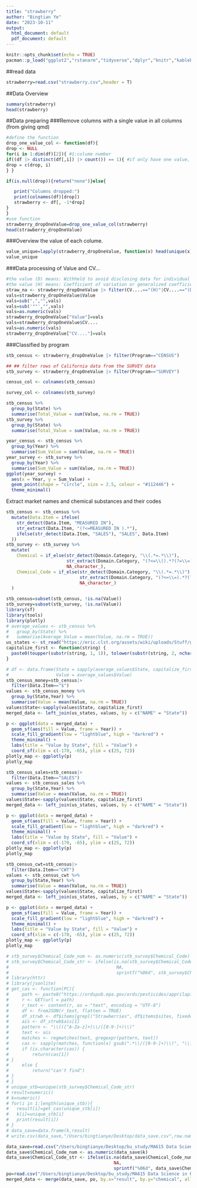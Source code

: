 ```yaml
---
title: "strawberry"
author: "Bingtian Ye"
date: "2023-10-11"
output:
  html_document: default
  pdf_document: default
---
```


```r
knitr::opts_chunk$set(echo = TRUE)
pacman::p_load("ggplot2","rstanarm","tidyverse","dplyr","knitr","kableExtra","stringr")
```
##read data
```r
strawberry=read.csv("strawberry.csv",header = T)
```
##Data Overview
```r
summary(strawberry)
head(strawberry)
```
##Data preparing
###Remove columns with a single value in all columns (from giving qmd)
```r
#define the function
drop_one_value_col <- function(df){
drop <- NULL
for(i in 1:dim(df)[2]){ #1:colume number
if((df |> distinct(df[,i]) |> count()) == 1){ #if only have one value, add i in drop
drop = c(drop, i)
} }

if(is.null(drop)){return("none")}else{

   print("Columns dropped:")
   print(colnames(df)[drop])
   strawberry <- df[, -1*drop]
}
}
#use function
strawberry_dropOneValue=drop_one_value_col(strawberry)
head(strawberry_dropOneValue)
```
###Overview the value of each colume.
```r
value_unique=lapply(strawberry_dropOneValue, function(x) head(unique(x), 5))
value_unique
```
###Data processing of Value and CV...
```r
#the value (D) means: Withheld to avoid disclosing data for individual operations. 
#the value (H) means: Coefficient of variation or generalized coefficient of variation is greater than or equal to 99.95 percent or the standard error is greater than or equal to 99.95 percent of the mean
straw_na <- strawberry_dropOneValue |> filter(CV....=="(H)"|CV....=="(D)"|Value=="(D)")
vals=strawberry_dropOneValue$Value
vals=sub(",","",vals)
vals=sub('""',"",vals)
vals=as.numeric(vals)
strawberry_dropOneValue["Value"]=vals
vals=strawberry_dropOneValue$CV....
vals=as.numeric(vals)
strawberry_dropOneValue["CV...."]=vals
```
###Classified by program
```r
stb_census <- strawberry_dropOneValue |> filter(Program=="CENSUS")

## ## filter rows of California data from the SURVEY data
stb_survey <- strawberry_dropOneValue |> filter(Program=="SURVEY")

census_col <- colnames(stb_census)

survey_col <- colnames(stb_survey)

```
```r
stb_census %>%
  group_by(State) %>%
  summarise(Total_Value = sum(Value, na.rm = TRUE))
stb_survey %>%
  group_by(State) %>%
  summarise(Total_Value = sum(Value, na.rm = TRUE))
```
```r
year_census <- stb_census %>%
  group_by(Year) %>%
  summarise(Sum_Value = sum(Value, na.rm = TRUE))
year_survey <- stb_survey %>%
  group_by(Year) %>%
  summarise(Sum_Value = sum(Value, na.rm = TRUE))
ggplot(year_survey) +
  aes(x = Year, y = Sum_Value) +
  geom_point(shape = "circle", size = 2.5, colour = "#112446") +
  theme_minimal()
```

Extract market names and chemical substances and their codes
```r
stb_census <- stb_census %>%
  mutate(Data.Item = ifelse(
    str_detect(Data.Item, "MEASURED IN"),
    str_extract(Data.Item, "(?<=MEASURED IN ).*"),
    ifelse(str_detect(Data.Item, "SALES"), "SALES", Data.Item)
  ))
stb_survey <- stb_survey %>%
  mutate(
    Chemical = if_else(str_detect(Domain.Category, "\\(.*=.*\\)"),
                       str_extract(Domain.Category, "(?<=\\().*?(?=\\=)"),
                       NA_character_),
    Chemical_Code = if_else(str_detect(Domain.Category, "\\(.*=.*\\)"),
                            str_extract(Domain.Category, "(?<=\\=).*?(?=\\))"),
                            NA_character_)
  )
```

```r
stb_census=subset(stb_census, !is.na(Value))
stb_survey=subset(stb_survey, !is.na(Value))
library(sf)
library(tools)
library(plotly)
# average_values <- stb_census %>%
#   group_by(State) %>%
#   summarise(Average_Value = mean(Value, na.rm = TRUE))
us_states <- st_read("https://eric.clst.org/assets/wiki/uploads/Stuff/gz_2010_us_040_00_5m.json")
capitalize_first <- function(string) {
  paste0(toupper(substr(string, 1, 1)), tolower(substr(string, 2, nchar(string))))
}

# df <- data.frame(State = sapply(average_values$State, capitalize_first), 
#                  Value = average_values$Value)
stb_census_money=stb_census|>
  filter(Data.Item=="$")
values <- stb_census_money %>%
  group_by(State,Year) %>%
  summarise(Value = mean(Value, na.rm = TRUE))
values$State<-sapply(values$State, capitalize_first)
merged_data <- left_join(us_states, values, by = c("NAME" = "State"))

p <- ggplot(data = merged_data) +
  geom_sf(aes(fill = Value, frame = Year)) +
  scale_fill_gradient(low = "lightblue", high = "darkred") +
  theme_minimal() +
  labs(title = "Value by State", fill = "Value") +
  coord_sf(xlim = c(-170, -65), ylim = c(25, 72))
plotly_map <- ggplotly(p)
plotly_map

```
```r
stb_census_sales=stb_census|>
  filter(Data.Item=="SALES")
values <- stb_census_sales %>%
  group_by(State,Year) %>%
  summarise(Value = mean(Value, na.rm = TRUE))
values$State<-sapply(values$State, capitalize_first)
merged_data <- left_join(us_states, values, by = c("NAME" = "State"))

p <- ggplot(data = merged_data) +
  geom_sf(aes(fill = Value, frame = Year)) +
  scale_fill_gradient(low = "lightblue", high = "darkred") +
  theme_minimal() +
  labs(title = "Value by State", fill = "Value") +
  coord_sf(xlim = c(-170, -65), ylim = c(25, 72))
plotly_map <- ggplotly(p)
plotly_map
```
```r
stb_census_cwt=stb_census|>
  filter(Data.Item=="CWT")
values <- stb_census_cwt %>%
  group_by(State,Year) %>%
  summarise(Value = mean(Value, na.rm = TRUE))
values$State<-sapply(values$State, capitalize_first)
merged_data <- left_join(us_states, values, by = c("NAME" = "State"))

p <- ggplot(data = merged_data) +
  geom_sf(aes(fill = Value, frame = Year)) +
  scale_fill_gradient(low = "lightblue", high = "darkred") +
  theme_minimal() +
  labs(title = "Value by State", fill = "Value") +
  coord_sf(xlim = c(-170, -65), ylim = c(25, 72))
plotly_map <- ggplotly(p)
plotly_map
```
```r
# stb_survey$Chemical_Code_num <- as.numeric(stb_survey$Chemical_Code)
# stb_survey$Chemical_Code_str <- ifelse(is.na(stb_survey$Chemical_Code_num),
#                                         NA,
#                                         sprintf("%06d", stb_survey$Chemical_Code_num))
# library(httr)
# library(jsonlite)
# get_cas <- function(PC){
#     path <- paste0("https://ordspub.epa.gov/ords/pesticides/apprilapi/?q=%7b%22ais%22:%7b%22$instr%22:%22", PC,"%22%7d%7d")
#     r <- GET(url = path)
#     r_text <- content(r, as = "text", encoding = "UTF-8")
#     df <- fromJSON(r_text, flatten = TRUE)
#     df_strwb <- df$items[grepl("Strawberries", df$items$sites, fixed=T),]
#     ais <- df_strwb$ais[1]
#     pattern <- "\\(([^A-Za-z]+)\\/([0-9-]+)\\)"
#     text <- ais
#     matches <- regmatches(text, gregexpr(pattern, text))
#     cas <- sapply(matches, function(x) gsub(".*\\/([0-9-]+)\\)", "\\1", x)) 
#     if (is.character(cas)) {
#         return(cas[1])
# } 
#     else {
#         return("can't find")
# }
# }
# unique_stb=unique(stb_survey$Chemical_Code_str)
# result=numeric()
# k=numeric()
# for(i in 1:length(unique_stb)){
#   result[i]=get_cas(unique_stb[i])
#   k[i]=unique_stb[i]
#   print(result[i])
# }
# data_save=data.frame(k,result)
# write.csv(data_save,"/Users/bingtianye/Desktop/data_save.csv",row.names = F)
```
```r

data_save=read.csv("/Users/bingtianye/Desktop/bu_study/MA615 Data Science in R/exercise/data_save",header=T)
data_save$Chemical_Code_num <- as.numeric(data_save$k)
data_save$Chemical_Code_str <- ifelse(is.na(data_save$Chemical_Code_num),
                                         NA,
                                         sprintf("%06d", data_save$Chemical_Code_num))
po=read.csv("/Users/bingtianye/Desktop/bu_study/MA615 Data Science in R/exercise/CAS.csv",header=T)
merged_data <- merge(data_save, po, by.x="result", by.y="chemical", all.x=TRUE)

```

